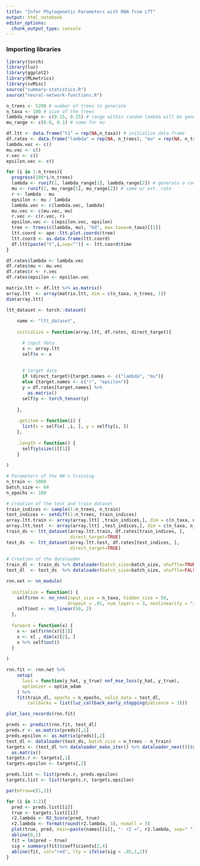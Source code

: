 ```yaml
---
title: "Infer Phylogenetic Parameters with RNN from LTT"
output: html_notebook
editor_options: 
  chunk_output_type: console
---
```


### Importing libraries 

```r
library(torch)
library(luz)
library(ggplot2)
library(MLmetrics)
library(svMisc)
source("summary-statistics.R")
source("neural-network-functions.R")
```


```r


n_trees <- 5200 # number of trees to generate 
n_taxa <- 100 # size of the trees
lambda_range <- c(0.15, 0.25) # range within random lambda will be generated 
mu_range <- c(0.0, 0.1) # same for mu

df.ltt <- data.frame("t1" = rep(NA,n_taxa)) # initialize data.frame
df.rates <- data.frame("lambda" = rep(NA, n_trees), "mu" = rep(NA, n_trees)) # targets 
lambda.vec <- c()
mu.vec <- c()
r.vec <- c()
epsilon.vec <- c()

for (i in 1:n_trees){
  progress(100*i/n_trees)
  lambda <- runif(1, lambda_range[1], lambda_range[2]) # generate a random spec. rate
  mu <- runif(1, mu_range[1], mu_range[2]) # same w/ ext. rate 
  r <- lambda - mu
  epsilon <- mu / lambda 
  lambda.vec <- c(lambda.vec, lambda)
  mu.vec <- c(mu.vec, mu)
  r.vec <- c(r.vec, r)
  epsilon.vec <- c(epsilon.vec, epsilon)
  tree <- trees(c(lambda, mu), "bd", max.taxa=n_taxa)[[1]]
  ltt.coord <- ape::ltt.plot.coords(tree)
  ltt.coord <- as.data.frame(ltt.coord)
  df.ltt[paste("t",i,sep="")] <- ltt.coord$time
}

df.rates$lambda <- lambda.vec
df.rates$mu <- mu.vec
df.rates$r <- r.vec
df.rates$epsilon <- epsilon.vec
```


```r
matrix.ltt <- df.ltt %>% as.matrix()
array.ltt  <- array(matrix.ltt, dim = c(n_taxa, n_trees, 1))
dim(array.ltt)
```

```r
ltt_dataset <- torch::dataset(
    
    name <- "ltt_dataset", 
    
    initialize = function(array.ltt, df.rates, direct_target){

      # input data 
      x <- array.ltt
      self$x <- x
      
      
      # target data 
      if (direct_target){target.names <- c("lambda", "mu")}
      else {target.names <- c("r", "epsilon")}
      y = df.rates[target.names] %>% 
        as.matrix()
      self$y <- torch_tensor(y)
  
    }, 
    
    .getitem = function(i) {
      list(x = self$x[ ,i, ], y = self$y[i, ])
    }, 
    
    .length = function() {
      self$y$size()[[1]]
    }
    
)
```



```r
# Parameters of the NN's training
n_train <- 5000
batch_size <- 64
n_epochs <- 100

# Creation of the test and train dataset
train_indices <- sample(1:n_trees, n_train) 
test_indices <- setdiff(1:n_trees, train_indices) 
array.ltt.train <- array(array.ltt[ ,train_indices,], dim = c(n_taxa, n_train,1))
array.ltt.test  <- array(array.ltt[ ,test_indices,], dim = c(n_taxa, n_trees - n_train,1))
train_ds <- ltt_dataset(array.ltt.train, df.rates[train_indices, ],
                        direct_target=TRUE)
test_ds  <- ltt_dataset(array.ltt.test, df.rates[test_indices, ], 
                        direct_target=TRUE)
  
# Creation of the dataloader 
train_dl <- train_ds %>% dataloader(batch_size=batch_size, shuffle=TRUE)
test_dl  <- test_ds  %>% dataloader(batch_size=batch_size, shuffle=FALSE)
```



```r
rnn.net <- nn_module(
  
  initialize = function() {
    self$rnn <- nn_rnn(input_size = n_taxa, hidden_size = 50, 
                       dropout = .01, num_layers = 3, nonlinearity = "relu")
    self$out <- nn_linear(50, 2)
  },
  
  forward = function(x) {
    x <- self$rnn(x)[[1]]
    x <- x[ , dim(x)[2], ]
    x %>% self$out() 
  }
  
)
```



```r
rnn.fit <- rnn.net %>%
    setup(
      loss = function(y_hat, y_true) nnf_mse_loss(y_hat, y_true),
      optimizer = optim_adam
    ) %>%
    fit(train_dl, epochs = n_epochs, valid_data = test_dl, 
        callbacks = list(luz_callback_early_stopping(patience = 3)))
```


```r
plot_loss_records(rnn.fit)
```


```r
preds <- predict(rnn.fit, test_dl)
preds.r <- as.matrix(preds)[,1]
preds.epsilon <- as.matrix(preds)[,2]
test_dl <- dataloader(test_ds, batch_size = n_trees - n_train)
targets <- (test_dl %>% dataloader_make_iter() %>% dataloader_next())$y %>% 
  as.matrix()
targets.r <- targets[,1]
targets.epsilon <- targets[,2]
```


```r

preds.list <- list(preds.r, preds.epsilon)
targets.list <- list(targets.r, targets.epsilon)

par(mfrow=c(1,2))

for (i in 1:2){
  pred <- preds.list[[i]]
  true <- targets.list[[i]]
  r2.lambda <- R2_Score(pred, true)
  r2.lambda <- format(round(r2.lambda, 3), nsmall = 3)
  plot(true, pred, main=paste(names[[i]], "- r2 =", r2.lambda, sep=" "))
  abline(0,1)
  fit = lm(pred ~ true)
  sig = summary(fit)$coefficients[2,4]
  abline(fit, col="red", lty = ifelse(sig < .05,1,2))
}
```

